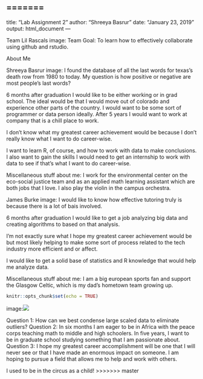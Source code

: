 

=======
---
title: "Lab Assignment 2"
author: "Shreeya Basrur"
date: "January 23, 2019"
output: html_document
---

Team Lil Rascals
image:[](teampic.jpeg)
Team Goal: To learn how to effectively collaborate using github and rstudio.

About Me

Shreeya Basrur
image:[](shreeya1.jpeg)
I found the database of all the last words for texas's death row from 1980 to today. My question is how positive or negative are most people's last words?

6 months after graduation I would like to be either working or in grad school. The ideal would be that I would move out of colorado and experience other parts of the country. I would want to be some sort of programmer or data person ideally. After 5 years I would want to work at company that is a chill place to work. 

I don't know what my greatest career achievement would be because I don't really know what I want to do career-wise. 

I want to learn R, of course, and how to work with data to make conclusions. I also want to gain the skills I would need to get an internship to work with data to see if that's what I want to do career-wise.

Miscellaneous stuff about me: I work for the environmental center on the eco-social justice team  and as an applied math learning assistant which are both jobs that I love. I also play the violin in the campus orchestra. 


James Burke 
image:[](Jamesb.jpeg) 
I would like to know how effective tutoring truly is because there is a lot of bais involved.
 
6 months after graduation I would like to get a job analyzing big data and creating algorithms to based on that analysis.
 
I'm not exactly sure what I hope my greatest career achievement would be but most likely helping to make some sort of process related to the tech industry more efficient and or affect.
 
I would like to get a solid base of statistics and R knowledge that would help me analyze data.
 
Miscellaneous stuff about me: I am a big european sports fan and support the Glasgow Celtic, which is my dad's hometown team growing up.

```r
knitr::opts_chunk$set(echo = TRUE)
```

image:![](Kelsey-24.jpg)

Question 1: How can we best condense large scaled data to eliminate outliers? 
Question 2: In six months I am eager to be in Africa with the peace corps teaching math to middle and high schoolers. In five years, I want to be in graduate school studying something that I am passionate about. 
Question 3: I hope my greatest career accomplishment will be one that I will never see or that I have made an enormous impact on someone. I am hoping to pursue a field that allows me to help and work with others. 

I used to be in the circus as a child!
>>>>>>> master
